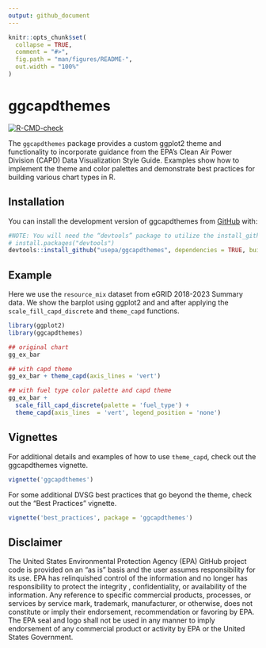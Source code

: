 ```yaml
---
output: github_document
---
```


<!-- README.md is generated from README.Rmd. Please edit that file -->

```r
knitr::opts_chunk$set(
  collapse = TRUE,
  comment = "#>",
  fig.path = "man/figures/README-",
  out.width = "100%"
)
```

# ggcapdthemes

<!-- badges: start -->
[![R-CMD-check](https://github.com/usepa/ggcapdthemes/actions/workflows/R-CMD-check.yaml/badge.svg)](https://github.com/usepa/ggcapdthemes/actions/workflows/R-CMD-check.yaml)
<!-- badges: end -->

The `ggcapdthemes` package provides a custom ggplot2 theme and functionality to incorporate guidance from the EPA's Clean Air Power Division (CAPD) Data Visualization Style Guide. Examples show how to implement the theme and color palettes and demonstrate best practices for building various chart types in R.

## Installation

You can install the development version of ggcapdthemes from [GitHub](https://github.com/) with:

```r
#NOTE: You will need the “devtools” package to utilize the install_github function
# install.packages("devtools")
devtools::install_github("usepa/ggcapdthemes", dependencies = TRUE, build_vignettes = TRUE)
```

## Example

Here we use the `resource_mix` dataset from eGRID 2018-2023 Summary data. We show the barplot using ggplot2 and and after applying the `scale_fill_capd_discrete` and `theme_capd` functions.

```r
library(ggplot2)
library(ggcapdthemes)

## original chart
gg_ex_bar

## with capd theme
gg_ex_bar + theme_capd(axis_lines = 'vert')

## with fuel type color palette and capd theme
gg_ex_bar +
  scale_fill_capd_discrete(palette = 'fuel_type') +
  theme_capd(axis_lines  = 'vert', legend_position = 'none') 
```

## Vignettes

For additional details and examples of how to use `theme_capd`, check out the ggcapdthemes vignette.

```r
vignette('ggcapdthemes')
```

For some additional DVSG best practices that go beyond the theme, check out the "Best Practices" vignette.

```r
vignette('best_practices', package = 'ggcapdthemes')
```

## Disclaimer

The United States Environmental Protection Agency (EPA) GitHub project code is provided on an "as is" basis and the user assumes responsibility for its use.  EPA has relinquished control of the information and no longer has responsibility to protect the integrity , confidentiality, or availability of the information.  Any reference to specific commercial products, processes, or services by service mark, trademark, manufacturer, or otherwise, does not constitute or imply their endorsement, recommendation or favoring by EPA.  The EPA seal and logo shall not be used in any manner to imply endorsement of any commercial product or activity by EPA or the United States Government.
